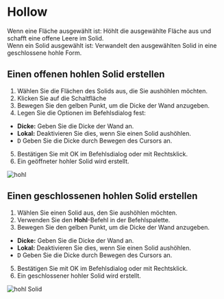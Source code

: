 
# Hollow

<Reference shortcut="" command="Hollow" button="Rechts von der Befehlsleiste" />

Wenn eine Fläche ausgewählt ist: Höhlt die ausgewählte Fläche aus und schafft eine offene Leere im Solid. <br />
Wenn ein Solid ausgewählt ist: Verwandelt den ausgewählten Solid in eine geschlossene hohle Form.

## Einen offenen hohlen Solid erstellen

1. Wählen Sie die Flächen des Solids aus, die Sie aushöhlen möchten.
2. Klicken Sie auf die Schaltfläche <ButtonIcon type="button-hollow" />
3. Bewegen Sie den gelben Punkt, um die Dicke der Wand anzugeben.
4. Legen Sie die Optionen im Befehlsdialog fest:
  - **Dicke:** Geben Sie die Dicke der Wand an.
  - **Lokal:** Deaktivieren Sie dies, wenn Sie einen Solid aushöhlen.
  - <kbd>D</kbd> Geben Sie die Dicke durch Bewegen des Cursors an.
5. Bestätigen Sie mit OK im Befehlsdialog oder mit Rechtsklick.
6. Ein geöffneter hohler Solid wird erstellt.

![hohl](/img/hollow.gif)

## Einen geschlossenen hohlen Solid erstellen

1. Wählen Sie einen Solid aus, den Sie aushöhlen möchten.
2. Verwenden Sie den **Hohl**-Befehl in der Befehlspalette.
3. Bewegen Sie den gelben Punkt, um die Dicke der Wand anzugeben.
  - **Dicke:** Geben Sie die Dicke der Wand an.
  - **Lokal:** Deaktivieren Sie dies, wenn Sie einen Solid aushöhlen.
  - <kbd>D</kbd> Geben Sie die Dicke durch Bewegen des Cursors an.
5. Bestätigen Sie mit OK im Befehlsdialog oder mit Rechtsklick.
6. Ein geschlossener hohler Solid wird erstellt.

![hohl Solid](/img/hollow-solid.gif)
